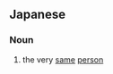 ==Japanese==
{{ja-kanjitab|どう|いつ|じん|ぶつ|yomi=o}}

===Noun===
{{ja-noun|どういつ じんぶつ}}

# the very [[same]] [[person]]